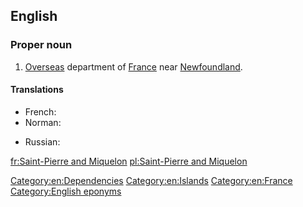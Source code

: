{{also|Saint Pierre and Miquelon}}
==English==
{{wikipedia}}

===Proper noun===
{{en-proper noun}}

# [[overseas|Overseas]] department of [[France]] near [[Newfoundland]].

====Translations====
{{trans-top|department of France}}
* French: {{t+|fr|Saint-Pierre-et-Miquelon}}
* Norman: {{t|nrf|Saint-Pièrre et Miquelon}}
{{trans-mid}}
* Russian: {{t|ru|Сен-Пьер и Микело́н|m}}
{{trans-bottom}}

[[Category:en:Dependencies]]
[[Category:en:Islands]]
[[Category:en:France]]
[[Category:English eponyms]]

[[fr:Saint-Pierre and Miquelon]]
[[pl:Saint-Pierre and Miquelon]]